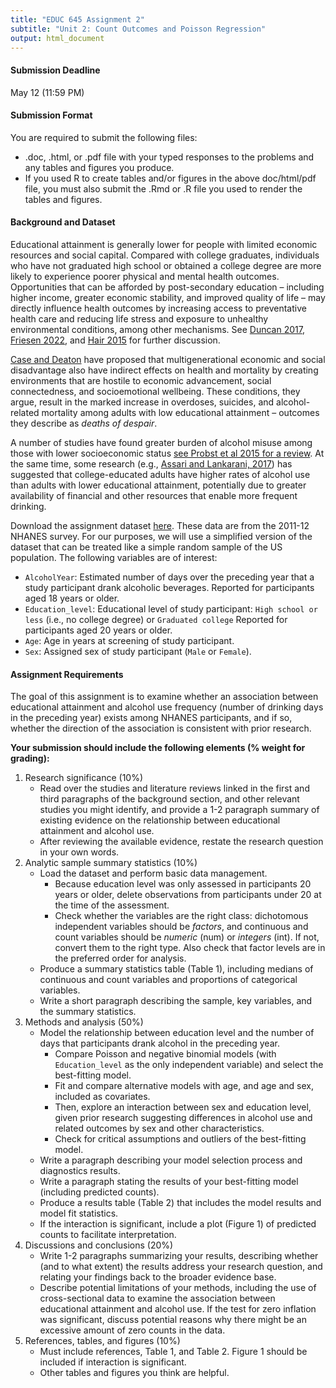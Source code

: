 ```yaml
---
title: "EDUC 645 Assignment 2"
subtitle: "Unit 2: Count Outcomes and Poisson Regression"
output: html_document
---
```


#### Submission Deadline

May 12 (11:59 PM)

#### Submission Format

You are required to submit the following files:  

 * .doc, .html, or .pdf file with your typed responses to the problems and any tables and figures you produce. 
 * If you used R to create tables and/or figures in the above doc/html/pdf file, you must also submit the .Rmd or .R file you used to render the tables and figures. 
 
#### Background and Dataset

Educational attainment is generally lower for people with limited economic resources and social capital. Compared with college graduates, individuals who have not graduated high school or obtained a college degree are more likely to experience poorer physical and mental health outcomes. Opportunities that can be afforded by post-secondary education – including higher income, greater economic stability, and improved quality of life – may directly influence health outcomes by increasing access to preventative health care and reducing life stress and exposure to unhealthy environmental conditions, among other mechanisms. See [Duncan 2017](./articles/Duncan_2017.pdf), [Friesen 2022](./articles/Friesen_2022.pdf), and [Hair 2015](./articles/Hair_2015.pdf) for further discussion. 

[Case and Deaton](./articles/Case_Deaton_2017.pdf) have proposed that multigenerational economic and social disadvantage also have indirect effects on health and mortality by creating environments that are hostile to economic advancement, social connectedness, and socioemotional wellbeing. These conditions, they argue, result in the marked increase in overdoses, suicides, and alcohol-related mortality among adults with low educational attainment – outcomes they describe as *deaths of despair*.

A number of studies have found greater burden of alcohol misuse among those with lower socioeconomic status [see Probst et al 2015 for a review](./articles/Probst_2015). At the same time, some research (e.g., [Assari and Lankarani, 2017](./articles/Assari_Lankarani_2017)) has suggested that college-educated adults have higher rates of alcohol use than adults with lower educational attainment, potentially due to greater availability of financial and other resources that enable more frequent drinking. 

Download the assignment dataset [here](./data/NHANES_data_Assign2.RData). These data are from the 2011-12 NHANES survey. For our purposes, we will use a simplified version of the dataset that can be treated like a simple random sample of the US population. The following variables are of interest:

 * `AlcoholYear`: Estimated number of days over the preceding year that a study participant drank alcoholic beverages. Reported for participants aged 18 years or older.
 * `Education_level`: Educational level of study participant: `High school or less` (i.e., no college degree) or `Graduated college`  Reported for participants aged 20 years or older.
 * `Age`: Age in years at screening of study participant.
 * `Sex`: Assigned sex of study participant (`Male` or `Female`).

#### Assignment Requirements

The goal of this assignment is to examine whether an association between educational attainment and alcohol use frequency (number of drinking days in the preceding year) exists among NHANES participants, and if so, whether the direction of the association is consistent with prior research. 

**Your submission should include the following elements (% weight for grading):**

1. Research significance (10%) 
    + Read over the studies and literature reviews linked in the first and third paragraphs of the background section, and other relevant studies you might identify, and provide a 1-2 paragraph summary of existing evidence on the relationship between educational attainment and alcohol use. 
    + After reviewing the available evidence, restate the research question in your own words. 

2. Analytic sample summary statistics (10%)
    + Load the dataset and perform basic data management.
      + Because education level was only assessed in participants 20 years or older, delete observations from participants under 20 at the time of the assessment.  
      + Check whether the variables are the right class: dichotomous independent variables should be *factors*, and continuous and count variables should be *numeric* (num) or *integers* (int). If not, convert them to the right type. Also check that factor levels are in the preferred order for analysis. 
    + Produce a summary statistics table (Table 1), including medians of continuous and count variables and proportions of categorical variables.
    + Write a short paragraph describing the sample, key variables, and the summary statistics.
 
3. Methods and analysis (50%)
    + Model the relationship between education level and the number of days that participants drank alcohol in the preceding year.
      + Compare Poisson and negative binomial models (with `Education_level` as the only independent variable) and select the best-fitting model. 
      + Fit and compare alternative models with age, and age and sex, included as covariates. 
      + Then, explore an interaction between sex and education level, given prior research suggesting differences in alcohol use and related outcomes by sex and other characteristics. 
      + Check for critical assumptions and outliers of the best-fitting model.
    + Write a paragraph describing your model selection process and diagnostics results.
    + Write a paragraph stating the results of your best-fitting model (including predicted counts).
    + Produce a results table (Table 2) that includes the model results and model fit statistics. 
    + If the interaction is significant, include a plot (Figure 1) of predicted counts to facilitate interpretation. 


4. Discussions and conclusions (20%)
    + Write 1-2 paragraphs summarizing your results, describing whether (and to what extent) the results address your research question, and relating your findings back to the broader evidence base. 
    + Describe potential limitations of your methods, including the use of cross-sectional data to examine the association between educational attainment and alcohol use. If the test for zero inflation was significant, discuss potential reasons why there might be an excessive amount of zero counts in the data. 


5. References, tables, and figures (10%)
    + Must include references, Table 1, and Table 2. Figure 1 should be included if interaction is significant. 
    + Other tables and figures you think are helpful.



